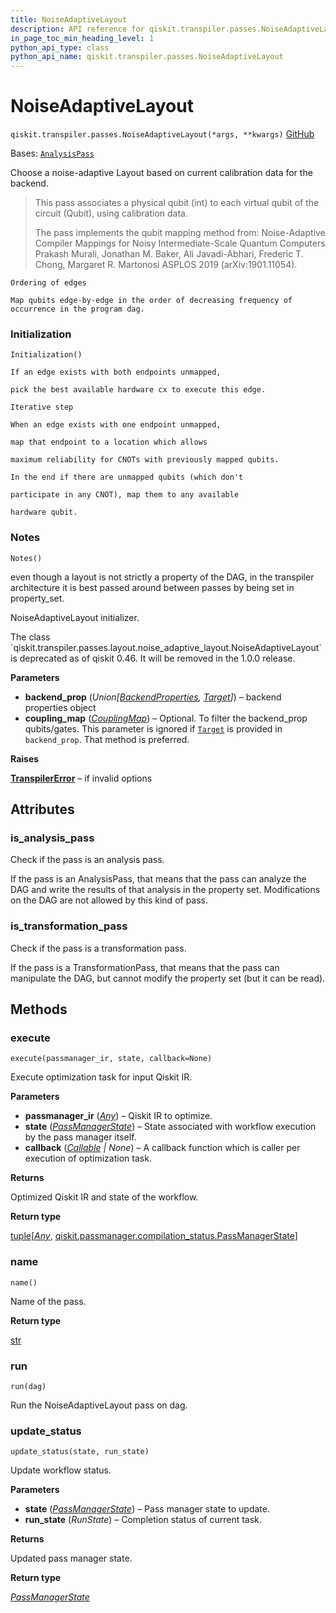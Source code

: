 ```yaml
---
title: NoiseAdaptiveLayout
description: API reference for qiskit.transpiler.passes.NoiseAdaptiveLayout
in_page_toc_min_heading_level: 1
python_api_type: class
python_api_name: qiskit.transpiler.passes.NoiseAdaptiveLayout
---
```


# NoiseAdaptiveLayout

<span id="qiskit.transpiler.passes.NoiseAdaptiveLayout" />

`qiskit.transpiler.passes.NoiseAdaptiveLayout(*args, **kwargs)` [GitHub](https://github.com/qiskit/qiskit/tree/stable/0.46/qiskit/transpiler/passes/layout/noise_adaptive_layout.py "view source code")

Bases: [`AnalysisPass`](qiskit.transpiler.AnalysisPass "qiskit.transpiler.basepasses.AnalysisPass")

Choose a noise-adaptive Layout based on current calibration data for the backend.

> This pass associates a physical qubit (int) to each virtual qubit of the circuit (Qubit), using calibration data.
>
> The pass implements the qubit mapping method from: Noise-Adaptive Compiler Mappings for Noisy Intermediate-Scale Quantum Computers Prakash Murali, Jonathan M. Baker, Ali Javadi-Abhari, Frederic T. Chong, Margaret R. Martonosi ASPLOS 2019 (arXiv:1901.11054).

`Ordering of edges`

`Map qubits edge-by-edge in the order of decreasing frequency of occurrence in the program dag.`

### Initialization

<span id="qiskit.transpiler.passes.NoiseAdaptiveLayout.Initialization" />

`Initialization()`

`If an edge exists with both endpoints unmapped,`

`pick the best available hardware cx to execute this edge.`

`Iterative step`

`When an edge exists with one endpoint unmapped,`

`map that endpoint to a location which allows`

`maximum reliability for CNOTs with previously mapped qubits.`

`In the end if there are unmapped qubits (which don't`

`participate in any CNOT), map them to any available`

`hardware qubit.`

### Notes

<span id="qiskit.transpiler.passes.NoiseAdaptiveLayout.Notes" />

`Notes()`

even though a layout is not strictly a property of the DAG, in the transpiler architecture it is best passed around between passes by being set in property\_set.

NoiseAdaptiveLayout initializer.

<Admonition title="Deprecated since version 0.46" type="danger">
  The class `qiskit.transpiler.passes.layout.noise_adaptive_layout.NoiseAdaptiveLayout` is deprecated as of qiskit 0.46. It will be removed in the 1.0.0 release.
</Admonition>

**Parameters**

*   **backend\_prop** (*Union\[*[*BackendProperties*](qiskit.providers.models.BackendProperties "qiskit.providers.models.BackendProperties")*,* [*Target*](qiskit.transpiler.Target "qiskit.transpiler.Target")*]*) – backend properties object
*   **coupling\_map** ([*CouplingMap*](qiskit.transpiler.CouplingMap "qiskit.transpiler.CouplingMap")) – Optional. To filter the backend\_prop qubits/gates. This parameter is ignored if [`Target`](qiskit.transpiler.Target "qiskit.transpiler.Target") is provided in `backend_prop`. That method is preferred.

**Raises**

[**TranspilerError**](transpiler#qiskit.transpiler.TranspilerError "qiskit.transpiler.TranspilerError") – if invalid options

## Attributes

<span id="qiskit.transpiler.passes.NoiseAdaptiveLayout.is_analysis_pass" />

### is\_analysis\_pass

Check if the pass is an analysis pass.

If the pass is an AnalysisPass, that means that the pass can analyze the DAG and write the results of that analysis in the property set. Modifications on the DAG are not allowed by this kind of pass.

<span id="qiskit.transpiler.passes.NoiseAdaptiveLayout.is_transformation_pass" />

### is\_transformation\_pass

Check if the pass is a transformation pass.

If the pass is a TransformationPass, that means that the pass can manipulate the DAG, but cannot modify the property set (but it can be read).

## Methods

### execute

<span id="qiskit.transpiler.passes.NoiseAdaptiveLayout.execute" />

`execute(passmanager_ir, state, callback=None)`

Execute optimization task for input Qiskit IR.

**Parameters**

*   **passmanager\_ir** ([*Any*](https://docs.python.org/3/library/typing.html#typing.Any "(in Python v3.12)")) – Qiskit IR to optimize.
*   **state** ([*PassManagerState*](qiskit.passmanager.PassManagerState "qiskit.passmanager.compilation_status.PassManagerState")) – State associated with workflow execution by the pass manager itself.
*   **callback** ([*Callable*](https://docs.python.org/3/library/collections.abc.html#collections.abc.Callable "(in Python v3.12)") *| None*) – A callback function which is caller per execution of optimization task.

**Returns**

Optimized Qiskit IR and state of the workflow.

**Return type**

[tuple](https://docs.python.org/3/library/stdtypes.html#tuple "(in Python v3.12)")\[[*Any*](https://docs.python.org/3/library/typing.html#typing.Any "(in Python v3.12)"), [qiskit.passmanager.compilation\_status.PassManagerState](qiskit.passmanager.PassManagerState "qiskit.passmanager.compilation_status.PassManagerState")]

### name

<span id="qiskit.transpiler.passes.NoiseAdaptiveLayout.name" />

`name()`

Name of the pass.

**Return type**

[str](https://docs.python.org/3/library/stdtypes.html#str "(in Python v3.12)")

### run

<span id="qiskit.transpiler.passes.NoiseAdaptiveLayout.run" />

`run(dag)`

Run the NoiseAdaptiveLayout pass on dag.

### update\_status

<span id="qiskit.transpiler.passes.NoiseAdaptiveLayout.update_status" />

`update_status(state, run_state)`

Update workflow status.

**Parameters**

*   **state** ([*PassManagerState*](qiskit.passmanager.PassManagerState "qiskit.passmanager.compilation_status.PassManagerState")) – Pass manager state to update.
*   **run\_state** (*RunState*) – Completion status of current task.

**Returns**

Updated pass manager state.

**Return type**

[*PassManagerState*](qiskit.passmanager.PassManagerState "qiskit.passmanager.compilation_status.PassManagerState")


